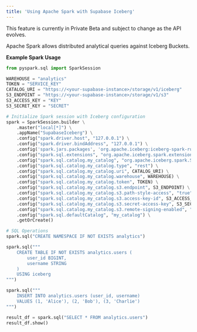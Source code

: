```yaml
---
title: 'Using Apache Spark with Supabase Iceberg'
---
```


<Admonition type="note">
    This feature is currently in Private Beta and subject to change as the API evolves.
</Admonition>

Apache Spark allows distributed analytical queries against Iceberg Buckets.

**Example Spark Usage**

```python
from pyspark.sql import SparkSession

WAREHOUSE = "analytics"
TOKEN = "SERVICE_KEY"
CATALOG_URI = "https://<your-supabase-instance>/storage/v1/iceberg"
S3_ENDPOINT = "https://<your-supabase-instance>/storage/v1/s3"
S3_ACCESS_KEY = "KEY"
S3_SECRET_KEY = "SECRET"

# Initialize Spark session with Iceberg configuration
spark = SparkSession.builder \
    .master("local[*]") \
    .appName("SupabaseIceberg") \
    .config("spark.driver.host", "127.0.0.1") \
    .config("spark.driver.bindAddress", "127.0.0.1") \
    .config('spark.jars.packages', 'org.apache.iceberg:iceberg-spark-runtime-3.5_2.12:1.6.1,org.apache.iceberg:iceberg-aws-bundle:1.6.1') \
    .config("spark.sql.extensions", "org.apache.iceberg.spark.extensions.IcebergSparkSessionExtensions") \
    .config("spark.sql.catalog.my_catalog", "org.apache.iceberg.spark.SparkCatalog") \
    .config("spark.sql.catalog.my_catalog.type", "rest") \
    .config("spark.sql.catalog.my_catalog.uri", CATALOG_URI) \
    .config("spark.sql.catalog.my_catalog.warehouse", WAREHOUSE) \
    .config("spark.sql.catalog.my_catalog.token", TOKEN) \
    .config("spark.sql.catalog.my_catalog.s3.endpoint", S3_ENDPOINT) \
    .config("spark.sql.catalog.my_catalog.s3.path-style-access", "true") \
    .config("spark.sql.catalog.my_catalog.s3.access-key-id", S3_ACCESS_KEY) \
    .config("spark.sql.catalog.my_catalog.s3.secret-access-key", S3_SECRET_KEY) \
    .config("spark.sql.catalog.my_catalog.s3.remote-signing-enabled", "false") \
    .config("spark.sql.defaultCatalog", "my_catalog") \
    .getOrCreate()

# SQL Operations
spark.sql("CREATE NAMESPACE IF NOT EXISTS analytics")

spark.sql("""
    CREATE TABLE IF NOT EXISTS analytics.users (
        user_id BIGINT,
        username STRING
    )
    USING iceberg
""")

spark.sql("""
    INSERT INTO analytics.users (user_id, username)
    VALUES (1, 'Alice'), (2, 'Bob'), (3, 'Charlie')
""")

result_df = spark.sql("SELECT * FROM analytics.users")
result_df.show()
```